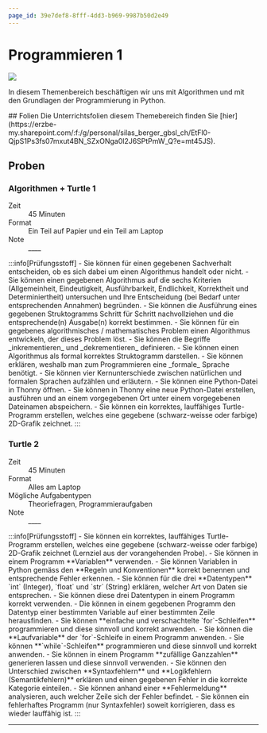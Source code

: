 ```yaml
---
page_id: 39e7def8-8fff-4dd3-b969-9987b50d2e49
---
```



# Programmieren 1
![](img/python-banner.jpg)

In diesem Themenbereich beschäftigen wir uns mit Algorithmen und mit den Grundlagen der Programmierung in Python.

<Restricted id='41e788c5-6303-4f74-87d6-57b413dee815'>
  ## Folien
  Die Unterrichtsfolien diesem Themebereich finden Sie [hier](https://erzbe-my.sharepoint.com/:f:/g/personal/silas_berger_gbsl_ch/EtFl0-QjpS1Ps3fs07mxut4BN_SZxONga0l2J6SPtPmW_Q?e=mt45JS).
</Restricted>

## Proben
### Algorithmen + Turtle 1
<Dl>
  <dt>Zeit</dt>
  <dd>45 Minuten</dd>
  <dt>Format</dt>
  <dd>Ein Teil auf Papier und ein Teil am Laptop</dd>
  <WithCmsText entries={{note: 'a51a26a1-1226-4ded-84f3-81c226751142'}}>
    <dt>Note</dt>
    <dd>__<CmsText name="note" />__</dd>
  </WithCmsText>
</Dl>
:::info[Prüfungsstoff]
- Sie können für einen gegebenen Sachverhalt entscheiden, ob es sich dabei um einen Algorithmus handelt oder nicht.
- Sie können einen gegebenen Algorithmus auf die sechs Kriterien (Allgemeinheit, Eindeutigkeit, Ausführbarkeit, Endlichkeit, Korrektheit und Determiniertheit) untersuchen und Ihre Entscheidung (bei Bedarf unter entsprechenden Annahmen) begründen.
- Sie können die Ausführung eines gegebenen Struktogramms Schritt für Schritt nachvollziehen und die entsprechende(n) Ausgabe(n) korrekt bestimmen.
- Sie können für ein gegebenes algorithmisches / mathematisches Problem einen Algorithmus entwickeln, der dieses Problem löst.
- Sie können die Begriffe _inkrementieren_ und _dekrementieren_ definieren.
- Sie können einen Algorithmus als formal korrektes Struktogramm darstellen.
- Sie können erklären, weshalb man zum Programmieren eine _formale_ Sprache benötigt.
- Sie können vier Kernunterschiede zwischen natürlichen und formalen Sprachen aufzählen und erläutern.
- Sie können eine Python-Datei in Thonny öffnen.
- Sie können in Thonny eine neue Python-Datei erstellen, ausführen und an einem vorgegebenen Ort unter einem vorgegebenen Dateinamen abspeichern.
- Sie können ein korrektes, lauffähiges Turtle-Programm erstellen, welches eine gegebene (schwarz-weisse oder farbige) 2D-Grafik zeichnet.
:::

### Turtle 2
<Dl>
  <dt>Zeit</dt>
  <dd>45 Minuten</dd>
  <dt>Format</dt>
  <dd>Alles am Laptop</dd>
  <dt>Mögliche Aufgabentypen</dt>
  <dd>Theoriefragen, Programmieraufgaben</dd>
  <WithCmsText entries={{note: '0f8deb15-5c97-49e0-9187-0442bdc402f2'}}>
    <dt>Note</dt>
    <dd>__<CmsText name="note" />__</dd>
  </WithCmsText>
</Dl>
:::info[Prüfungsstoff]
- Sie können ein korrektes, lauffähiges Turtle-Programm erstellen, welches eine gegebene (schwarz-weisse oder farbige) 2D-Grafik zeichnet (Lernziel aus der vorangehenden Probe).
- Sie können in einem Programm **Variablen** verwenden.
- Sie können Variablen in Python gemäss den **Regeln und Konventionen** korrekt benennen und entsprechende Fehler erkennen.
- Sie können für die drei **Datentypen** `int` (Integer), `float` und `str` (String) erklären, welcher Art von Daten sie entsprechen.
- Sie können diese drei Datentypen in einem Programm korrekt verwenden.
- Die können in einem gegebenen Programm den Datentyp einer bestimmten Variable auf einer bestimmten Zeile herausfinden.
- Sie können **einfache und verschachtelte `for`-Schleifen** programmieren und diese sinnvoll und korrekt anwenden.
- Sie können die **Laufvariable** der `for`-Schleife in einem Programm anwenden.
- Sie können **`while`-Schleifen** programmieren und diese sinnvoll und korrekt anwenden.
- Sie können in einem Programm **zufällige Ganzzahlen** generieren lassen und diese sinnvoll verwenden.
- Sie können den Unterschied zwischen **Syntaxfehlern** und **Logikfehlern (Semantikfehlern)** erklären und einen gegebenen Fehler in die korrekte Kategorie einteilen.
- Sie können anhand einer **Fehlermeldung** analysieren, auch welcher Zeile sich der Fehler befindet.
- Sie können ein fehlerhaftes Programm (nur Syntaxfehler) soweit korrigieren, dass es wieder lauffähig ist.
:::

---
